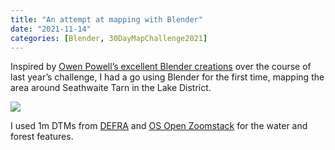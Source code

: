 ```yaml
---
title: "An attempt at mapping with Blender"
date: "2021-11-14"
categories: [Blender, 30DayMapChallenge2021]
---
```


Inspired by [Owen Powell's excellent Blender creations](https://owenpowell.wordpress.com/30-day-map-challenge-2020/) over the course of last year's challenge, I had a go using Blender for the first time, mapping the area around Seathwaite Tarn in the Lake District.

![](images/Seathwaite.png)

I used 1m DTMs from [DEFRA](https://environment.data.gov.uk/DefraDataDownload/) and [OS Open Zoomstack](https://www.ordnancesurvey.co.uk/business-government/products/open-zoomstack) for the water and forest features.

